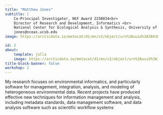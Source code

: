 ```yaml
---
title: "Matthew Jones"
subtitle: | 
    Co-Principal Investigator, NSF Award 2230034<br>
    Director of Research and Development, Informatics <br> 
    National Center for Ecological Analysis & Synthesis, University of California, Santa Barbara<br>
    jones@nceas.ucsb.edu
image: https://arcticdata.io/metacat/d1/mn/v2/object/urn%3Auuid%3A38436d3b-ded8-4271-b7eb-f292f8094dad

id: 2
about:
    template: jolla
    image: https://arcticdata.io/metacat/d1/mn/v2/object/urn%3Auuid%3A38436d3b-ded8-4271-b7eb-f292f8094dad
title-block-banner: false
workshop: 1
---
```


My research focuses on environmental informatics, and particularly software for management, integration, analysis, and modeling of heterogeneous environmental data. Recent projects have produced effective new techniques for information management and analysis, including metadata standards, data management software, and data analysis software such as scientific workflow systems